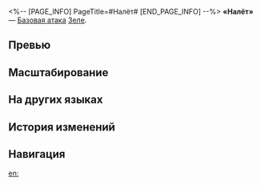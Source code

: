 <%-- [PAGE_INFO]
PageTitle=#Налёт#
[END_PAGE_INFO] --%>
{{Навык Инфобокс
|Название         = Налёт
|Изображение      = Навык Налёт.png
|Персонаж         = Зеле
|Тип              = Базовая атака
|Тэг              = Одиночная атака
|УронСтойк        = 10
|ЭнергияГен       = 20
|Энергия          = 
|Длительность     = 
|Описание         = Наносит выбранному противнику квантовый урон, равный {{Цвет|Выделенный|50%—110%}} от силы атаки Зеле.
|Свойство1        = 
|Масштабирование1 = 
}}
'''«Налёт»''' — [[Базовая атака]] [[Зеле]].

==Превью==
{{Превью
|Файл = Налёт Превью
}}

==Масштабирование==
{{Масштабирование навыка
|50%;60%;70%;80%;90%;100%;110%;120%;130%;140%
}}

==На других языках==
{{На других языках
|en   = Thwack
|zhs  = 强袭
|zht  = 強襲
|ja   = {{Rubi|強襲|きょうしゅう}}
|ko   = 강습
|es   = Trancazo
|fr   = Représailles
|ru   = Налёт
|th   = Thwack
|vi   = Tập Kích Mạnh Mẽ
|de   = Prügel
|id   = Thwack
|pt   = Agressão
}}

==История изменений==
{{История изменений|3.5}}

==Навигация==
{{Навык Навбокс|Зеле}}

[[en:]]